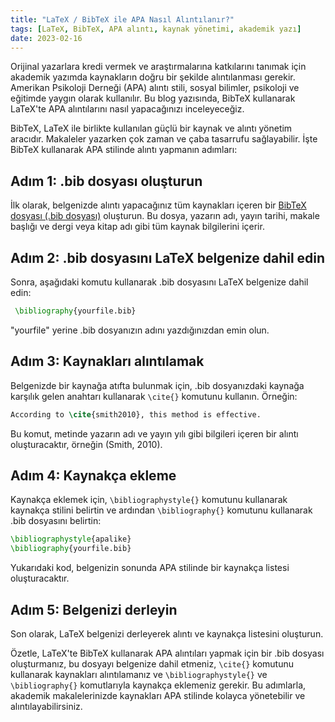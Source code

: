 ```yaml
---
title: "LaTeX / BibTeX ile APA Nasıl Alıntılanır?"
tags: [LaTeX, BibTeX, APA alıntı, kaynak yönetimi, akademik yazı]
date: 2023-02-16
---
```


Orijinal yazarlara kredi vermek ve araştırmalarına katkılarını tanımak için akademik yazımda kaynakların doğru bir şekilde alıntılanması gerekir. Amerikan Psikoloji Derneği (APA) alıntı stili, sosyal bilimler, psikoloji ve eğitimde yaygın olarak kullanılır. Bu blog yazısında, BibTeX kullanarak LaTeX'te APA alıntılarını nasıl yapacağınızı inceleyeceğiz.

BibTeX, LaTeX ile birlikte kullanılan güçlü bir kaynak ve alıntı yönetim aracıdır. Makaleler yazarken çok zaman ve çaba tasarrufu sağlayabilir. İşte BibTeX kullanarak APA stilinde alıntı yapmanın adımları:


<CiteDrive />

## Adım 1: .bib dosyası oluşturun

İlk olarak, belgenizde alıntı yapacağınız tüm kaynakları içeren bir [BibTeX dosyası (.bib dosyası)](/) oluşturun. Bu dosya, yazarın adı, yayın tarihi, makale başlığı ve dergi veya kitap adı gibi tüm kaynak bilgilerini içerir.

## Adım 2: .bib dosyasını LaTeX belgenize dahil edin

Sonra, aşağıdaki komutu kullanarak .bib dosyasını LaTeX belgenize dahil edin:

```latex
 \bibliography{yourfile.bib}
```
"yourfile" yerine .bib dosyanızın adını yazdığınızdan emin olun.

## Adım 3: Kaynakları alıntılamak

Belgenizde bir kaynağa atıfta bulunmak için, .bib dosyanızdaki kaynağa karşılık gelen anahtarı kullanarak `\cite{}` komutunu kullanın. Örneğin:

```latex
According to \cite{smith2010}, this method is effective.
```

Bu komut, metinde yazarın adı ve yayın yılı gibi bilgileri içeren bir alıntı oluşturacaktır, örneğin (Smith, 2010).

## Adım 4: Kaynakça ekleme

Kaynakça eklemek için, `\bibliographystyle{}` komutunu kullanarak kaynakça stilini belirtin ve ardından `\bibliography{}` komutunu kullanarak .bib dosyasını belirtin:

```latex
\bibliographystyle{apalike} 
\bibliography{yourfile.bib}
```
Yukarıdaki kod, belgenizin sonunda APA stilinde bir kaynakça listesi oluşturacaktır.

## Adım 5: Belgenizi derleyin

Son olarak, LaTeX belgenizi derleyerek alıntı ve kaynakça listesini oluşturun.

Özetle, LaTeX'te BibTeX kullanarak APA alıntıları yapmak için bir .bib dosyası oluşturmanız, bu dosyayı belgenize dahil etmeniz, `\cite{}` komutunu kullanarak kaynakları alıntılamanız ve `\bibliographystyle{}` ve `\bibliography{}` komutlarıyla kaynakça eklemeniz gerekir. Bu adımlarla, akademik makalelerinizde kaynakları APA stilinde kolayca yönetebilir ve alıntılayabilirsiniz.
